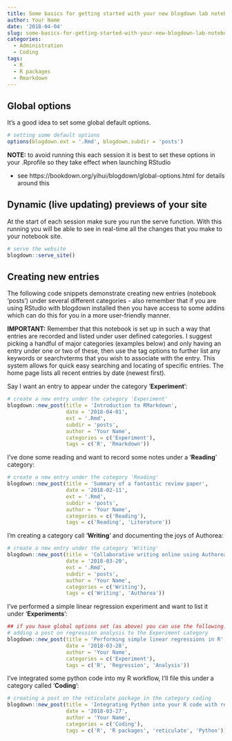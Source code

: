```yaml
---
title: Some basics for getting started with your new blogdown lab notebook
author: Your Name
date: '2018-04-04'
slug: some-basics-for-getting-started-with-your-new-blogdown-lab-notebook
categories:
  - Administration
  - Coding
tags:
  - R
  - R packages
  - Rmarkdown
---
```


## Global options

It's a good idea to set some global default options.

```r
# setting some default options
options(blogdown.ext = '.Rmd', blogdown.subdir = 'posts')
```

**NOTE:** to avoid running this each session it is best to set these options in your .Rprofile so they take effect when launching RStudio  

  - see https://bookdown.org/yihui/blogdown/global-options.html for details around this

## Dynamic (live updating) previews of your site

At the start of each session make sure you run the serve function. With this running you will be able to see in real-time all the changes that you make to your notebook site.

```r
# serve the website
blogdown::serve_site()
```

## Creating new entries

The following code snippets demonstrate creating new entries (notebook 'posts') under several different categories - also remember that if you are using RStudio with blogdown installed then you have access to some addins which can do this for you in a more user-friendly manner.

**IMPORTANT:** Remember that this notebook is set up in such a way that entries are recorded and listed under user defined categories. I suggest picking a handful of major categories (examples below) and only having an entry under one or two of these, then use the tag options to further list any keywords or searchvterms that you wish to associate with the entry. This system allows for quick easy searching and locating of specific entries. The home page lists all recent entries by date (newest first).

Say I want an entry to appear under the category '**Experiment**':

```r
# create a new entry under the category 'Experiment'
blogdown::new_post(title = 'Introduction to RMarkdown', 
                   date = '2018-04-01', 
                   ext = '.Rmd', 
                   subdir = 'posts', 
                   author = 'Your Name',
                   categories = c('Experiment'),
                   tags = c('R', 'Rmarkdown'))
```

I've done some reading and want to record some notes under a '**Reading**' category:

```r
# create a new entry under the category 'Reading'
blogdown::new_post(title = 'Summary of a fantastic review paper', 
                   date = '2018-02-11', 
                   ext = '.Rmd', 
                   subdir = 'posts', 
                   author = 'Your Name',
                   categories = c('Reading'),
                   tags = c('Reading', 'Literature'))
```

I'm creating a category call '**Writing**' and documenting the joys of Authorea:

```r
# create a new entry under the category 'Writing'
blogdown::new_post(title = 'Collaborative writing online using Authorea', 
                   date = '2018-03-20', 
                   ext = '.Rmd', 
                   subdir = 'posts', 
                   author = 'Your Name',
                   categories = c('Writing'),
                   tags = c('Writing', 'Authorea'))
```

I've performed a simple linear regression experiment and want to list it under '**Experiments**':

```r
## if you have global options set (as above) you can use the following:
# adding a post on regression analysis to the Experiment category 
blogdown::new_post(title = 'Performing simple linear regressions in R', 
                   date = '2018-03-28', 
                   author = 'Your Name',
                   categories = c('Experiment'),
                   tags = c('R', 'Regression', 'Analysis'))
```

I've integrated some python code into my R workflow, I'll file this under a category called '**Coding**':

```r
# creating a post on the reticulate package in the category coding 
blogdown::new_post(title = 'Integrating Python into your R code with reticulate', 
                   date = '2018-03-27', 
                   author = 'Your Name',
                   categories = c('Coding'),
                   tags = c('R', 'R packages', 'reticulate', 'Python'))
```

